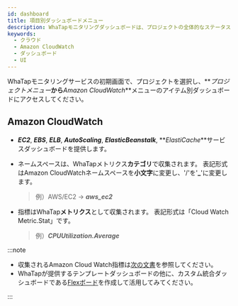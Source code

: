 ```yaml
---
id: dashboard
title: 項目別ダッシュボードメニュー
description: WhaTapモニタリングダッシュボードは、プロジェクトの全体的なステータスを一目で確認する機能を提供します。
keywords:
  - クラウド
  - Amazon CloudWatch
  - ダッシュボード
  - UI
---
```


WhaTapモニタリングサービスの初期画面で、プロジェクトを選択し、**_プロジェクトメニュー_**から**_Amazon CloudWatch_**メニューのアイテム別ダッシュボードにアクセスしてください。

## Amazon CloudWatch

- **_EC2_**, **_EBS_**, **_ELB_**, **_AutoScaling_**, **_ElasticBeanstalk_**, **_ElastiCache_**サービスダッシュボードを提供します。

  <ImgLang img='aws-cloudwatch-ec2.png' desc='cloudwatch ec2' />

- ネームスペースは、WhaTapメトリクス**カテゴリ**で収集されます。 表記形式はAmazon CloudWatchネームスペースを**小文字**に変更し、'/'を'**\_**'に変更します。

  > 例）AWS/EC2 → **_aws_ec2_**

- 指標はWhaTap**メトリクス**として収集されます。 表記形式は「Cloud Watch Metric.Stat」です。

  > 例）**_CPUUtilization.Average_**

:::note

- 収集されるAmazon Cloud Watch指標は[次の文書](https://docs.aws.amazon.com/ko_kr/AmazonCloudWatch/latest/monitoring/aws-services-cloudwatch-metrics.html)を参照してください。
- WhaTapが提供するテンプレートダッシュボードの他に、カスタム統合ダッシュボードである[Flexボード](flexboard)を作成して活用してみてください。

:::
